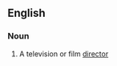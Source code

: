 {{also|Helmer}}
==English==

===Noun===
{{en-noun}}

# {{label|en|US}} A television or film [[director]]